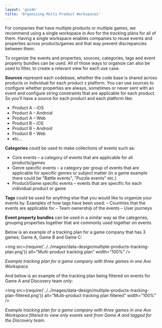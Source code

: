 ```yaml
---
layout: 'guide'
title: 'Organizing Multi-Product Workspaces'
---
```


For companies that have multiple products or multiple games, we recommend using a single workspace in Avo for the tracking plans for all of them. Having a single workspace enables companies to reuse events and properties across products/games and that way prevent discrepancies between them. 

To organize the events and properties; sources, categories, tags and event property bundles can be used. All of those ways to organize can also be used to filter, to create a relevant view for each use case.

**Sources** represent each codebase, whether the code base is shared across products or individual for each product x platform. You can use sources to configure whether properties are always, sometimes or never sent with an event and configure string constraints that are applicable for each product. So you'll have a source for each product and each platform like:
- Product A – iOS
- Product A – Android
- Product A – Web
- Product B – iOS
- Product B – Android
- Product B – Web
- etc…

**Categories** could be used to make collections of events such as:
- Core events – a category of events that are applicable for all products/games
- Genre specific events – a category per group of events that are applicable for specific genres or subject matter (in a game example there could be "Battle events", "Puzzle events" etc.)
- Product/Game specific events – events that are specific for each individual product or game

**Tags** could be used for anything else that you would like to organize your events by. Examples of how tags have been used:
– Countries that the events are applicable for
– Team ownership of the events
– User journeys

**Event property bundles** can be used in a similar way as the categories, grouping properties together that are commonly used together on events

Below is an example of a tracking plan for a game company that has 3 games; Game A, Game B and Game C:

<img
  src={require('../../images/data-design/multiple-products-tracking-plan.png')}
  alt="Multi-product tracking plan"
  width="100%"
/>

*Example tracking plan for a game company with three games in one Avo Workspace.*

And below is an example of the tracking plan being filtered on events for Game A and Discovery team only:

<img
  src={require('../../images/data-design/multiple-products-tracking-plan-filtered.png')}
  alt="Multi-product tracking plan filtered"
  width="100%"
/>

*Example tracking plan for a game company with three games in one Avo Workspace filtered to view only events sent from Game A and tagged for the Discovery team.*
